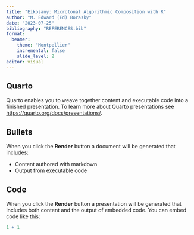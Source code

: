 ```yaml
---
title: "Eikosany: Microtonal Algorithmic Composition with R"
author: "M. Edward (Ed) Borasky"
date: "2023-07-25"
bibliography: "REFERENCES.bib"
format:
  beamer:
    theme: "Montpellier"
    incremental: false
    slide_level: 2
editor: visual
---
```


## Quarto

Quarto enables you to weave together content and executable code into a finished presentation. To learn more about Quarto presentations see <https://quarto.org/docs/presentations/>.

## Bullets

When you click the **Render** button a document will be generated that includes:

-   Content authored with markdown
-   Output from executable code

## Code

When you click the **Render** button a presentation will be generated that includes both content and the output of embedded code. You can embed code like this:

```r
1 + 1
```
